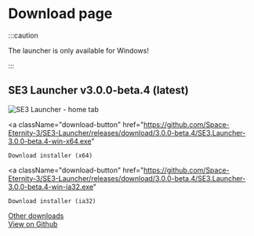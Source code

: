 # Download page

:::caution

The launcher is only available for Windows!

:::

## SE3 Launcher v3.0.0-beta.4 (latest)

![SE3 Launcher - home tab](https://user-images.githubusercontent.com/81181783/185487380-715fa7d4-40d1-448e-8cf6-5b145e575505.png)

<a
    className="download-button"
    href="https://github.com/Space-Eternity-3/SE3-Launcher/releases/download/3.0.0-beta.4/SE3.Launcher-3.0.0-beta.4-win-x64.exe"
>
    Download installer (x64)
</a>

<a
    className="download-button"
    href="https://github.com/Space-Eternity-3/SE3-Launcher/releases/download/3.0.0-beta.4/SE3.Launcher-3.0.0-beta.4-win-ia32.exe"
>
    Download installer (ia32)
</a>

[Other downloads](https://github.com/Space-Eternity-3/SE3-Launcher/releases)  
[View on Github](https://github.com/Space-Eternity-3/SE3-Launcher)
